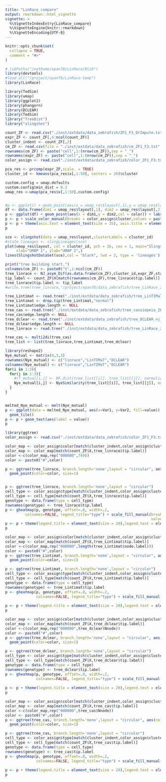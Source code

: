 ```yaml
---
title: "LinRace_compare"
output: rmarkdown::html_vignette
vignette: >
  %\VignetteIndexEntry{LinRace_compare}
  %\VignetteEngine{knitr::rmarkdown}
  %\VignetteEncoding{UTF-8}
---
```


```r
knitr::opts_chunk$set(
  collapse = TRUE,
  comment = "#>"
)
```

```r
#.libPaths("/nethome/xpan78/LinRace/Rlib")
library(devtools)
#load_all("/project/xpan78/LinRace-temp")
library(LinRace)

library(TedSim)
library(umap)
library(ggplot2)
library(phangorn)
library(DCLEAR)
library(TedSim)
library("TreeDist")
library("slingshot")
```

```r
count_ZF <- read.csv("./inst/extdata/data_zebrafish/ZF1_F3_DrImpute.txt",sep = "\t")
expr_ZF <- count_ZF[,4:ncol(count_ZF)]
cluster_indent <- count_ZF[,2]
cm_ZF <- read.csv(file = "./inst/extdata/data_zebrafish/cm_ZF1_F3.txt",sep = "\t",row.names = 1,stringsAsFactors = FALSE)
rownames(cm_ZF) <- paste("cell",1:(nrow(cm_ZF)),sep = "_")
rownames(expr_ZF) <- paste("cell",1:(nrow(cm_ZF)),sep = "_")
color_assign <- read.csv("./inst/extdata/data_zebrafish/color_ZF1_F3.txt",sep = "\t")

pca_res <- prcomp(expr_ZF,scale. = TRUE)
cluster_id <- kmeans(pca_res$x[,1:50], centers = 20)$cluster

custom.config = umap.defaults
custom.config$min_dist = 0.3
umap_res <-umap(pca_res$x[,1:50],custom.config)


#p <- ggplot() + geom_point(aes(x = umap_res$layout[,1],y = umap_res$layout[,2],col = as.factor(cluster_id)))
df <- data.frame(dim1 = umap_res$layout[,1], dim2 = umap_res$layout[,2], color = as.factor(cluster_indent))
p <- ggplot(df) + geom_point(aes(x = dim1,y = dim2,col = color)) + labs(col = "Cluster ID") + xlab("UMAP 1") + ylab("UMAP 2")
p <- p + scale_color_manual(breaks = color_assign$cluster,values = paste0("#",color_assign$color))
p <- p + theme(axis.text = element_text(size = 15), axis.title = element_text(size = 20),legend.title = element_text(size = 15),legend.text = element_text(size = 15))
p
```

```r
sce <- slingshot(data = umap_res$layout,clusterLabels = cluster_id)
#state_lineages <- slingLineages(sce)
plot(umap_res$layout, col = cluster_id, pch = 16, cex = 1, main="Slingshot State Lineages",
     xlab="UMAP 1", ylab="UMAP 2",)
lines(SlingshotDataSet(sce),col = "black", lwd = 2, type = 'lineages')

print("tree building start.")
colnames(cm_ZF) <- paste0("V",1:ncol(cm_ZF))
tree_linrace <- NJ_asym_Dif(as.data.frame(cm_ZF),cluster_id,expr_ZF,state_lineages,max_Iter = 500)
tip_label <- count_ZF$X[match(rownames(cm_ZF),tree_linrace$tip.label)]
tree_linrace$tip.label <- tip_label
#write.tree(tree_linrace,"/project/xpan78/data_zebrafish/tree_LinRace_ZF1_F3.newick")
```

```r
tree_Lintimat <- read.tree("./inst/extdata/data_zebrafish/tree_LinTIMaT_ZF1_F3.newick")
tree_Lintimat <- drop.tip(tree_Lintimat,"normal")
tree_Lintimat$edge.length <- NULL
tree_cas <- read.tree("./inst/extdata/data_zebrafish/tree_cassiopeia_ZF1_F3.processed.newick")
tree_cas$edge.length <- NULL
tree_dclear <- read.tree("./inst/extdata/data_zebrafish/tree_DCLEAR_nj_ZF1_F3.newick")
tree_dclear$edge.length <- NULL
tree_linrace <- read.tree("./inst/extdata/data_zebrafish/tree_LinRace_ZF1_F3.newick")

tree_cas <- multi2di(tree_cas)
tree_list <- list(tree_linrace,tree_Lintimat,tree_dclear)
```

```r
library(reshape2)
Nye_mutual <- matrix(0,3,3)
rownames(Nye_mutual) <- c("linrace","LinTIMaT","DCLEAR")
colnames(Nye_mutual) <- c("linrace","LinTIMaT","DCLEAR")
for(i in 1:3){
  for(j in 1:3){
    #rf_mutual[i,j] <- RF.dist(tree_list[[i]], tree_list[[j]], normalize = TRUE)
    Nye_mutual[i,j] <- NyeSimilarity(tree_list[[i]], tree_list[[j]], normalize = TRUE)
  }
}


melted_Nye_mutual <- melt(Nye_mutual)
p <- ggplot(data = melted_Nye_mutual, aes(x=Var1, y=Var2, fill=value)) +
  geom_tile()
p <- p + geom_text(aes(label = value))
p

```
```r
library(ggtree)
color_assign <- read.csv("./inst/extdata/data_zebrafish/color_ZF1_F3.txt",sep = "\t")

color_map <- color_assign$color[match(cluster_indent,color_assign$cluster)]
color_map <- color_map[match(count_ZF$X,tree_linrace$tip.label)]
color <-c(color_map,rep("000000",749))
color <- paste0("#",color)

p <- ggtree(tree_linrace, branch.length='none',layout = "circular", aes(color=I(color))) +
  geom_point(color=color, size=1)


p <- ggtree(tree_linrace, branch.length='none',layout = "circular")
cell_type <- color_assign$type[match(cluster_indent,color_assign$cluster)]
cell_type <- cell_type[match(count_ZF$X,tree_linrace$tip.label)]
genotype <- data.frame(type = cell_type)
rownames(genotype) <- tree_linrace$tip.label
p <- gheatmap(p, genotype, offset=.8, width=.2,
         colnames=FALSE, legend_title="type") + scale_fill_manual(breaks=c("Blood", "Forebrain", "Hindbrain", "Midbrain", "Mixed", "Progenitor", "Unassigned"),
                                                                  values=c("#9c00e5", "#c68b00", "#006f24", "#113d9d", "black", "#e560d8", "white"), name="type")
p <- p + theme(legend.title = element_text(size = 20),legend.text = element_text(size = 15))
p
```

```r
color_map <- color_assign$color[match(cluster_indent,color_assign$cluster)]
color_map <- color_map[match(count_ZF$X,tree_Lintimat$tip.label)]
color <-c(color_map,rep("000000",length(tree_Lintimat$node.label)))
color <- paste0("#",color)
p <- ggtree(tree_Lintimat, branch.length='none',layout = "circular", aes(color=I(color))) +
  geom_point(color=color, size=1)

p <- ggtree(tree_Lintimat, branch.length='none',layout = "circular")
cell_type <- color_assign$type[match(cluster_indent,color_assign$cluster)]
cell_type <- cell_type[match(count_ZF$X,tree_Lintimat$tip.label)]
genotype <- data.frame(type = cell_type)
rownames(genotype) <- tree_Lintimat$tip.label
p <- gheatmap(p, genotype, offset=.8, width=.2,
              colnames=FALSE, legend_title="type") + scale_fill_manual(breaks=c("Blood", "Forebrain", "Hindbrain", "Midbrain", "Mixed", "Progenitor", "Unassigned"),
                                                                       values=c("#9c00e5", "#c68b00", "#006f24", "#113d9d", "black", "#e560d8", "white"), name="type")
p <- p + theme(legend.title = element_text(size = 20),legend.text = element_text(size = 15))
p
```


```r
color_map <- color_assign$color[match(cluster_indent,color_assign$cluster)]
color_map <- color_map[match(count_ZF$X,tree_dclear$tip.label)]
color <-c(color_map,rep("000000",tree_dclear$Nnode))
color <- paste0("#",color)
p <- ggtree(tree_dclear, branch.length='none',layout = "circular", aes(color=I(color))) +
  geom_point(color=color, size=1)

p <- ggtree(tree_dclear, branch.length='none',layout = "circular")
cell_type <- color_assign$type[match(cluster_indent,color_assign$cluster)]
cell_type <- cell_type[match(count_ZF$X,tree_dclear$tip.label)]
genotype <- data.frame(type = cell_type)
rownames(genotype) <- tree_dclear$tip.label
p <- gheatmap(p, genotype, offset=.8, width=.2,
              colnames=FALSE, legend_title="type") + scale_fill_manual(breaks=c("Blood", "Forebrain", "Hindbrain", "Midbrain", "Mixed", "Progenitor", "Unassigned"),
                                                                       values=c("#9c00e5", "#c68b00", "#006f24", "#113d9d", "black", "#e560d8", "white"), name="type")
p <- p + theme(legend.title = element_text(size = 20),legend.text = element_text(size = 15))
p
```


```r
color_map <- color_assign$color[match(cluster_indent,color_assign$cluster)]
color_map <- color_map[match(count_ZF$X,tree_cas$tip.label)]
color <-c(color_map,rep("000000",tree_cas$Nnode))
color <- paste0("#",color)
p <- ggtree(tree_cas, branch.length='none',layout = "circular", aes(color=I(color))) +
  geom_point(color=color, size=1)

p <- ggtree(tree_cas, branch.length='none',layout = "circular")
cell_type <- color_assign$type[match(cluster_indent,color_assign$cluster)]
cell_type <- cell_type[match(count_ZF$X,tree_cas$tip.label)]
genotype <- data.frame(type = cell_type)
rownames(genotype) <- tree_cas$tip.label
p <- gheatmap(p, genotype, offset=.8, width=.2,
              colnames=FALSE, legend_title="type") + scale_fill_manual(breaks=c("Blood", "Forebrain", "Hindbrain", "Midbrain", "Mixed", "Progenitor", "Unassigned"),
                                                                       values=c("#9c00e5", "#c68b00", "#006f24", "#113d9d", "black", "#e560d8", "white"), name="type")
p <- p + theme(legend.title = element_text(size = 20),legend.text = element_text(size = 15))
p
```


